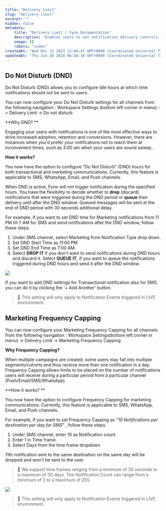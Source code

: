 ```yaml
---
title: "Delivery Limit"
slug: "delivery-limit"
excerpt: ""
hidden: false
metadata:
    title: "Delivery Limit | Fyno Documentation"
    description: "Enables users to set notification delivery controls. Do Not Disturb enables them to not disturb users in a pre-defined time slots. Frequency Capping enables them to define and control the maximum no of notification a user can receive in a particular duration, thus avoiding spamming the user"
    image: []
    robots: "index"
createdAt: "Wed Dec 13 2023 12:04:47 GMT+0000 (Coordinated Universal Time)"
updatedAt: "Thu Jun 20 2024 06:58:38 GMT+0000 (Coordinated Universal Time)"
---
```


## Do Not Disturb (DND)

Do Not Disturb (DND) allows you to configure idle hours at which time notifications should not be sent to users.

You can now configure your Do Not Disturb settings for all channels from the following navigation : Workspace Settings (bottom left corner in menu) -> Delivery Limit -> Do not disturb

**Why DND? **

Engaging your users with notifications is one of the most effective ways to drive increased adoption, retention and conversions. However, there are instances when you'd prefer your notifications not to reach them at inconvenient times, such as 3:00 am when your users are sound asleep..

**How it works?**

You now have the option to configure "Do Not Disturb" (DND) hours for both transactional and marketing communications. Currently, this feature is applicable to SMS, WhatsApp, Email, and Push channels.

When DND is active, Fyno will not trigger notification during the specified hours. You have the flexibility to decide whether to **drop** (discard) notifications that were triggered during the DND period or **queue** their delivery until after the DND window. Queued messages will be sent at the end of DND period with 30 seconds additional delay.

For example, if you want to set DND time for Marketing notifications from 11 PM till 7 AM for SMS and send notifications after the DND window, follow these steps.

1. Under SMS channel, select Marketing from Notification Type drop down.
2. Set DND Start Time as 11:00 PM
3. Set DND End Time as 7:00 AM.
4. Select **DROP IT** if you don't want to send notifications during DND hours and discard it. Select **QUEUE IT**, if you want to queue the notifications triggered during DND hours and send it after the DND window.

![](https://files.readme.io/4c216c5-DND_Marketing.png)

If you want to add DND settings for Transactional notification also for SMS, you can do it by clicking the '+ Add Another' button.

> 📘 This setting will only apply to Notification Events triggered in LIVE environment.

## Marketing Frequency Capping

You can now configure your Marketing Frequency Capping for all channels from the following navigation : Workspace Settings(bottom left corner in menu) -> Delivery Limit -> Marketing Frequency Capping

**Why Frequency Capping?**

When multiple campaigns are created, some users may fall into multiple segments/cohorts and thus receive more than one notification in a day. Frequency Capping allows limits to be placed on the number of notifications users will receive during a particular period from a particular channel (Push/Email/SMS/WhatsApp).

**How it works? **

You now have the option to configure Frequency Capping for marketing communications. Currently, this feature is applicable to SMS, WhatsApp, Email, and Push channels.

For example, if you want to set Frequency Capping as "_10 Notifications per destination per day for SMS_" , follow these steps.

1. Under SMS channel, enter 10 as Notification count.
2. Enter 1 in Time frame.
3. Select Days from the time frame dropdown

11th notification sent to the same destination on the same day will be dropped and won't be sent to the user.

> 📘 We support time frames ranging from a minimum of 30 seconds to a maximum of 30 days. The Notification Count can range from a minimum of 2 to a maximum of 255.

![](https://files.readme.io/4211224-Marketing_Frequency_Capping.png)

> 📘 This setting will only apply to Notification Events triggered in LIVE environment.
